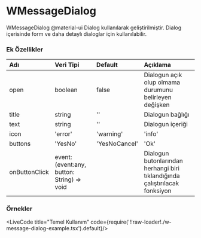 
# WMessageDialog

WMessageDialog @material-ui Dialog kullanılarak geliştirilmiştir. 
Dialog içerisinde form ve daha detaylı dialoglar için kullanılabilir.

### Ek Özellikler

| Adı                 | Veri Tipi                                                     | Default | Açıklama                                                                    |
|:--------------------|:--------------------------------------------------------------|:--------|:----------------------------------------------------------------------------|
| open                | boolean                                                       | false   | Dialogun açık olup olmama durumunu belirleyen değişken                      |
| title               | string                                                        | ''      | Dialogun bağlığı                                                            |
| text                | string                                                        | ''      | Dialogun içeriği                                                            |
| icon                | 'error' | 'warning' | 'info' | 'success'                      | ''      | Dialogda kullanılacak icon                                                  |
| buttons             | 'YesNo' | 'YesNoCancel' | 'Ok'                                | ''      | Dialogun butonları                                                          |
| onButtonClick       | event: (event:any, button: String) => void                    |         | Dialogun butonlarından herhangi biri tıklandığında çalıştırılacak fonksiyon |

### Örnekler

<LiveCode title="Temel Kullanım" code={require('!!raw-loader!./w-message-dialog-example.tsx').default}/>